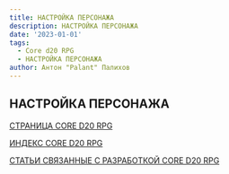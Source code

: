 ```yaml
---
title: НАСТРОЙКА ПЕРСОНАЖА
description: НАСТРОЙКА ПЕРСОНАЖА
date: '2023-01-01'
tags:
  - Core d20 RPG
  - НАСТРОЙКА ПЕРСОНАЖА
author: Антон "Palant" Палихов
---
```


НАСТРОЙКА ПЕРСОНАЖА
---

[СТРАНИЦА CORE D20 RPG](https://cyborgsandmages.com/cored20rpg/)

[ИНДЕКС CORE D20 RPG](https://cyborgsandmages.com/cored20rpg/1)

[СТАТЬИ СВЯЗАННЫЕ С РАЗРАБОТКОЙ CORE D20 RPG](https://cyborgsandmages.com/core-d20/1)
